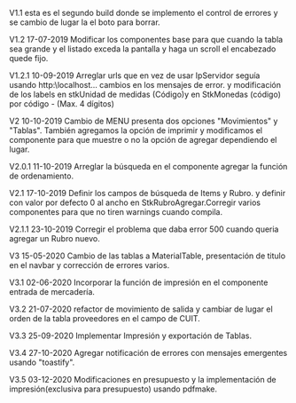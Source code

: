 V1.1
esta es el segundo build donde se implemento el control de errores y se cambio de lugar la el boto para borrar.

V1.2 17-07-2019
Modificar los componentes base para que cuando la tabla sea grande y el listado exceda la pantalla y haga un scroll el encabezado quede fijo.

V1.2.1 10-09-2019
Arreglar urls que en vez de usar IpServidor seguía usando http:\\localhost...
cambios en los mensajes de error. y modificación de los labels en stkUnidad de medidas (Código)y en StkMonedas (código) por código - (Max. 4 dígitos)

V2 10-10-2019
Cambio de MENU presenta dos opciones "Movimientos" y "Tablas". También agregamos la opción de imprimir y modificamos el componente <StkFab> para que muestre o no la opción de agregar dependiendo el lugar.

V2.0.1 11-10-2019
Arreglar la búsqueda en el componente <ListaPrecios> agregar la función de ordenamiento.

V2.1 17-10-2019
Definir los campos de búsqueda de Items y Rubro. y definir con valor por defecto 0 al ancho en StkRubroAgregar.Corregir varios componentes para que no tiren warnings cuando compila.

V2.1.1 23-10-2019
Corregir el problema que daba error 500 cuando queria agregar un Rubro nuevo.

V3 15-05-2020
Cambio de las tablas a MaterialTable, presentación de titulo en el navbar y corrección de errores varios.

V3.1 02-06-2020
Incorporar la función de impresión en el componente entrada de mercadería.

V3.2 21-07-2020
refactor de movimiento de salida y cambiar de lugar el orden de la tabla proveedores en el campo de CUIT.

V3.3 25-09-2020
Implementar Impresión y exportación de Tablas.

V3.4 27-10-2020
Agregar notificación de errores con mensajes emergentes usando "toastify".

V3.5 03-12-2020
Modificaciones en presupuesto y la implementación de impresión(exclusiva para presupuesto) usando pdfmake.

